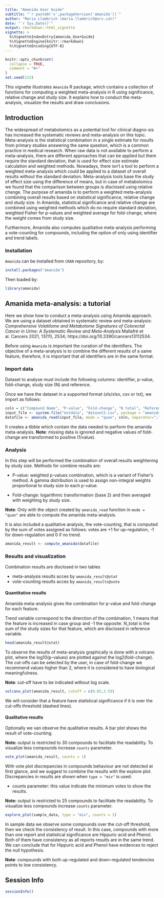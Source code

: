 ```yaml
---
title: "Amanida User Guide"
subtitle: "`r paste0('v',packageVersion('amanida'))`"
author: "Maria Llambrich (maria.llambrich@urv.cat)"
date: "`r Sys.Date()`"
output: rmarkdown::html_vignette
vignette: >
  %\VignetteIndexEntry{amanida_UserGuide}
  %\VignetteEngine{knitr::rmarkdown}
  %\VignetteEncoding{UTF-8}
---
```


```r
knitr::opts_chunk$set(
  collapse = TRUE,
  comment = "#>"
)
set.seed(123)
```

This vignette illustrates `Amanida` R package, which contains a collection of functions for computing a weighted meta-analysis in R using significance, relative change and study size. It explains how to conduct the meta-analysis, visualize the results and draw conclusions. 

## Introduction

The widespread of metabolomics as a potential tool for clinical diagno-sis has increased the systematic reviews and meta-analysis on this topic. Meta-analysis is the statistical combination in a single estimate for results from primary studies answering the same question, which is a common practice in medical research. When raw data is not available to perform a meta-analysis, there are different approaches that can be applied but them require the standard deviation, that is used for effect size estimate calculation and weighted methods. Nowadays, there isn’t a tool to perform a weighted meta-analysis which could be applied to a dataset of overall results without the standard deviation. Meta-analysis tools base the study of effect size using the difference of means, but in case of metabolomics we found that the comparison between groups is disclosed using relative change. The purpose of amanida is to perform a weighted meta-analysis combining overall results based on statistical significance, relative change and study size. In Amanida, statistical significance and relative change are combined using weighted methods which do no require standard deviation, weighted Fisher for p-values and weighted average for fold-change, where the weight comes from study size.     

Furthermore, Amanida also computes qualitative meta-analysis performing a vote-counting for compounds, including the option of only using identifier and trend labels.

### Installation

`Amanida` can be installed from `CRAN` repository, by:

```r
install.packages("amanida")
```

Then loaded by:

```r
library(amanida)
```

## Amanida meta-analysis: a tutorial

Here we show how to conduct a meta-analysis using Amanida approach. We are using a dataset obtained in systematic review and meta-analysis: *Comprehensive Volatilome and Metabolome Signatures of Colorectal Cancer in Urine: A Systematic Review and Meta-Analysis* Mallafré et al. Cancers 2021, 13(11), 2534; https://doi.org/10.3390/cancers13112534.

Before using `Amanida` is important the curation of the identifiers. The objective of a meta-analysis is to combine the different results of a same feature, therefore, it is important that all identifiers are in the same format.

### Import data

Dataset to analyse must include the following columns: identifier, p-value, fold-change, study size (N) and reference.

Once we have the dataset in a supported format (xls/xlsx, csv or txt), we import as follows:

```r
coln = c("Compound Name", "P-value", "Fold-change", "N total", "References")
input_file <- system.file("extdata", "dataset2.csv", package = "amanida")
datafile <- amanida_read(input_file, mode = "quan", coln, separator=";")
```

It creates a tibble which contain the data needed to perform the amanida meta-analysis. 
**Note**: missing data is ignored and negative values of fold-change are transformed to positive (1/value).

### Analysis

In this step will be performed the combination of overall results weightening by study size. Methods for combine results are:

* P-value: weighted p-values combination, which is a variant of Fisher’s method. A gamma distribution is used to assign non-integral weights proportional to study size to each p-value.

* Fold-change: logarithmic transformation (base 2) and then averaged with weighting by study size. 


**Note**: Only with the object created by `amanida_read` function in `mode = "quan"` are able to compute the amanida meta-analysis. 

It is also included a qualitative analysis, the vote-counting, that is computed by the sum of votes assigned as follows: votes are +1 for up-regulation, -1 for down-regulation and 0 if no trend.

```r
amanida_result <- compute_amanida(datafile)
```

### Results and visualization

Combination results are disclosed in two tables

* meta-analysis results acces by `amanida_result@stat`
* vote-counting results acces by `amanida_results@vote`

#### Quantitative results

Amanida meta-analysis gives the combination for p-value and fold-change for each feature.

Trend variable correspond to the direrction of the combination, 1 means that the feature is increased in case group and -1 the opposite. N_total is the sum of the study sizes for that feature, which are disclosed in reference variable. 

```r
head(amanida_result@stat)
```

To observe the results of meta-analysis graphically is done with a volcano plot, where the log10(p-values) are plotted against the log2(fold-change). The cut-offs can be selected by the user, in case of fold-change we recommend values higher than 2, where it is considered to have biological meaningfulness. 

**Note**: cut-off have to be indicated without log scale.

```r
volcano_plot(amanida_result, cutoff = c(0.05,3.5))
```

We will consider that a feature have statistical significance if it is over the cut-offs threshold (dashed lines). 

#### Qualitative results

Optionally we van observe the qualitative results. A bar plot shows the result of vote-counting.

**Note:** output is restricted to 30 compounds to facilitate the readability. To visualize less compounds increase `counts` parameter. 

```r
vote_plot(amanida_result, counts = 1)
```

With vote plot discrepancies in compounds behaviour are not detected at first glance, and we suggest to combine the results with the explore plot. Discrepancies in results are shown when `type = "mix"` is used:

* counts parameter: this value indicate the minimum votes to show the results. 

**Note:** output is restricted to 25 compounds to facilitate the readability. To visualize less compounds increase `counts` parameter. 

```r
explore_plot(sample_data, type = "mix", counts = 1)
```

In sample data we observe some compounds over the cut-off threshold, then we check the consistency of result. In this case, compounds with more than one report and statistical significance are Hippuric acid and Phenol. Both of them have consistency as all reports results are in the same trend. We can conclude that for Hippuric acid and Phenol have evidences to reject the null hypothesis.  

**Note**: compounds with both up-regulated and down-regulated tendencies points to low consistency. 

## Session Info

```r
sessionInfo()
```

